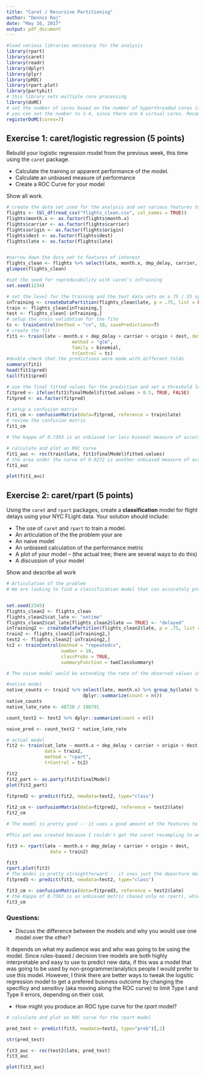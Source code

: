 ```yaml
---
title: "Caret / Recursive Partitioning"
author: "Dennis Raj"
date: "May 16, 2017"
output: pdf_document
---
```


```r

#load various libraries neccesary for the analysis
library(rpart)
library(caret)
library(readr)
library(dplyr)
library(plyr)
library(pROC)
library(rpart.plot)
library(partykit)
# this library sets multiple core processing
library(doMC)
# set the number of cores based on the number of hyperthreaded cores (aka, if you have a dual core i5)
# you can set the number to 1-4, since there are 4 virtual cores. Recommended to set n-1 of max cores so you still have some processing power for other computer functions
registerDoMC(cores=7)
```


## Exercise 1: caret/logistic regression (5 points)

Rebuild your logistic regression model from the previous week, this time using the `caret` package. 

- Calculate the training or apparent performance of the model. 
- Calculate an unbiased measure of performance 
- Create a ROC Curve for your model

Show all work.

```r
# create the data set used for the analysis and set various features to factors
flights <- tbl_df(read_csv("flights_clean.csv", col_names = TRUE))
flights$month.x <- as.factor(flights$month.x)
flights$carrier <- as.factor(flights$carrier)
flights$origin <- as.factor(flights$origin)
flights$dest <- as.factor(flights$dest)
flights$late <- as.factor(flights$late)


#narrow down the data set to features of interest
flights_clean <- flights %>% select(late, month.x, dep_delay, carrier, origin, dest, distance, humid, wind_speed, temp)
glimpse(flights_clean)

#set the seed for reproducability with caret's inTraining
set.seed(1234)

# set the level for the training and the test data sets on a 75 / 25 split
inTraining <- createDataPartition(flights_clean$late, p = .75, list = FALSE)
train <- flights_clean[inTraining,]
test <- flights_clean[-inTraining,]
# setup the cross validation for the fite
tc <- trainControl(method = "cv", 10, savePredictions=T)
# create the fit
fit1 <- train(late ~ month.x + dep_delay + carrier + origin + dest, data = train, 
                        method = "glm",
                        family = binomial,
                        trControl = tc)
#double check that the predictions were made with different folds
summary(fit1)
head(fit1$pred)
tail(fit1$pred)

# use the final fitted values for the prediction and set a threshold level for 'late'
fitpred <- ifelse(fit1$finalModel$fitted.values > 0.5, TRUE, FALSE)
fitpred <- as.factor(fitpred)

# setup a confusion matrix
fit1_cm <- confusionMatrix(data=fitpred, reference = train$late)
# review the confusion matrix
fit1_cm

# the kappa of 0.7393 is an unbiased (or less biased) measure of accuracy

# calculate and plot an ROC curve
fit1_auc <- roc(train$late, fit1$finalModel$fitted.values)
# the area under the curve of 0.9272 is another unbiased measure of accuracy
fit1_auc

plot(fit1_auc)

```


## Exercise 2: caret/rpart (5 points)

Using the `caret` and `rpart` packages, create a **classification** model for flight delays using your NYC FLight data. Your solution should include:

- The use of `caret` and `rpart` to train a model.
- An articulation of the the problem your are 
- An naive model
- An unbiased calculation of the performance metric
- A plot of your model -- (the actual tree; there are several ways to do this)
- A discussion of your model 



Show and describe all work

```r

# Articulation of the problem
# We are looking to find a classification model that can accurately predict whether flights are late arriving or ontime. 


set.seed(2345)
flights_clean2 <- flights_clean
flights_clean2$cat_late <- "ontime"
flights_clean2$cat_late[flights_clean2$late == TRUE] <- "delayed"
inTraining2 <- createDataPartition(flights_clean2$late, p = .75, list = FALSE)
train2 <- flights_clean2[inTraining2,]
test2 <- flights_clean2[-inTraining2,]
tc2 <- trainControl(method = "repeatedcv", 
                    number = 10,
                    classProbs = TRUE, 
                    summaryFunction = twoClassSummary)

# The naive model would be extending the rate of the observed values in the training data to the test data. Kappa as a metric of unbiased calculation of performance for the model takes this into account.

#native model
native_counts <- train2 %>% select(late, month.x) %>% group_by(late) %>% 
                            dplyr::summarize(count = n())
native_counts
native_late_rate <- 48720 / 196791

count_test2 <- test2 %>% dplyr::summarize(count = n())

naive_pred <- count_test2 * native_late_rate

# actual model
fit2 <- train(cat_late ~ month.x + dep_delay + carrier + origin + dest,
              data = train2,
              method = "rpart",
              trControl = tc2)

fit2
fit2_part <- as.party(fit2$finalModel)
plot(fit2_part)
             
fitpred2 <- predict(fit2, newdata=test2, type="class")

fit2_cm <- confusionMatrix(data=fitpred2, reference = test2$late)
fit2_cm

# The model is pretty good -- it uses a good amount of the features to determine the outfrom for arrival delay. Even though ituses more features than just the rpart model below, it still is highly interpretable but retails both high accuracy and 0.9219 and a decent Kappa over just the expected values of 0.7363. The model also only predicts 13263 late flights while missing 4684 actually late flights, while the naive model would over predict 20259 late flights. 

```

```r

#This pat was created because I couldn't get the caret resampling to work with the rpart method to create fit2. 

fit3 <- rpart(late ~ month.x + dep_delay + carrier + origin + dest,
                data = train2)

fit3
rpart.plot(fit3)
# The model is pretty straightforward -- it uses just the departure delay to determine what the outcome is for the arrival delay. This means that this is highly interpretable (anyone with a watch and the single rule can fairly accurately predict whether a flight will be delayed in arriving). However, this model suffers from a very low kappa, which means it's not much more accurate than predicting the number of delayed arrivals based on history and not other features.               
fitpred3 <- predict(fit3, newdata=test2, type="class")

fit3_cm <- confusionMatrix(data=fitpred3, reference = test2$late)
# the Kappa of 0.7363 is an unbiased metric (based only on rpart), which is pretty good. 
fit3_cm
```


### Questions:

- Discuss the difference between the models and why you would use one model over the other?

It depends on what my audience was and who was going to be using the model. Since rules-based / decision tree models are both highly interpretable and easy to use to predict new data, if this was a model that was going to be used by non-programmer/analytics people I would prefer to use this model. However, I think there are better ways to tweak the logsitic regression model to get a prefered business outcome by changing the specificy and sensitivy (aka moving along the ROC curve) to limit Type I and Type II errors, depending on their cost. 


- How might you produce an ROC type curve for the *rpart* model? 
```r
# calculate and plot an ROC curve for the rpart model

pred_test <- predict(fit3, newdata=test2, type="prob")[,2]

str(pred_test)

fit3_auc <- roc(test2$late, pred_test)
fit3_auc

plot(fit3_auc)
```
